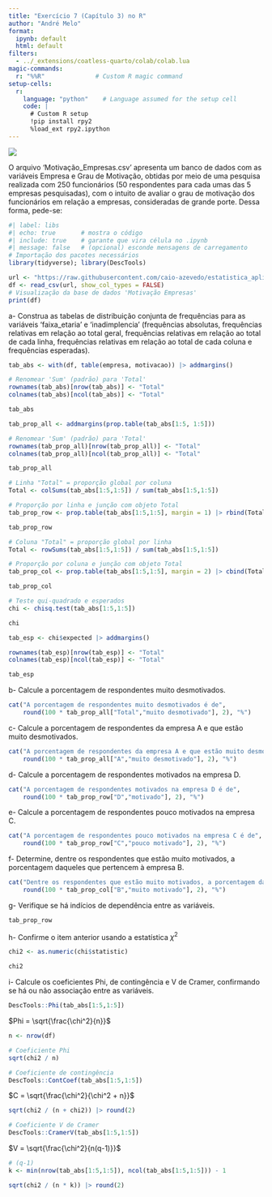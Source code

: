 ```yaml
---
title: "Exercício 7 (Capítulo 3) no R"
author: "André Melo"
format:
  ipynb: default
  html: default
filters:
  - ../_extensions/coatless-quarto/colab/colab.lua
magic-commands:
  r: "%%R"              # Custom R magic command
setup-cells:
  r:
    language: "python"    # Language assumed for the setup cell
    code: |
      # Custom R setup
      !pip install rpy2
      %load_ext rpy2.ipython
---
```


[![](https://colab.research.google.com/assets/colab-badge.svg)](https://colab.research.google.com/github/drewmelo/tasks-favero/blob/master/capitulo3/cap3_exerc7.ipynb)

O arquivo 'Motivação_Empresas.csv' apresenta um banco de dados com as variáveis Empresa e Grau de Motivação, obtidas por meio de uma pesquisa realizada com 250 funcionários (50 respondentes para cada umas das 5 empresas pesquisadas), com o intuito de avaliar o grau de motivação dos funcionários em relação a empresas, consideradas de grande porte. Dessa forma, pede-se:

```r
#| label: libs
#| echo: true       # mostra o código
#| include: true    # garante que vira célula no .ipynb
#| message: false   # (opcional) esconde mensagens de carregamento
# Importação dos pacotes necessários
library(tidyverse); library(DescTools)
```

```r
url <- "https://raw.githubusercontent.com/caio-azevedo/estatistica_aplicada/refs/heads/main/Semana%201/Motiva%C3%A7%C3%A3o_Empresas.csv"
df <- read_csv(url, show_col_types = FALSE)
# Visualização da base de dados 'Motivação Empresas'
print(df)
```

a- Construa as tabelas de distribuição conjunta de frequências para as variáveis 'faixa_etaria' e 'inadimplencia' (frequências absolutas, frequências relativas em relação ao total geral, frequências relativas em relação ao total de cada linha, frequências relativas em relação ao total de cada coluna e frequências esperadas).

```r
tab_abs <- with(df, table(empresa, motivacao)) |> addmargins()

# Renomear 'Sum' (padrão) para 'Total'
rownames(tab_abs)[nrow(tab_abs)] <- "Total"
colnames(tab_abs)[ncol(tab_abs)] <- "Total"

tab_abs
```


```r
tab_prop_all <- addmargins(prop.table(tab_abs[1:5, 1:5]))

# Renomear 'Sum' (padrão) para 'Total'
rownames(tab_prop_all)[nrow(tab_prop_all)] <- "Total"
colnames(tab_prop_all)[ncol(tab_prop_all)] <- "Total"

tab_prop_all
```


```r
# Linha "Total" = proporção global por coluna
Total <- colSums(tab_abs[1:5,1:5]) / sum(tab_abs[1:5,1:5])

# Proporção por linha e junção com objeto Total
tab_prop_row <- prop.table(tab_abs[1:5,1:5], margin = 1) |> rbind(Total) |> round(3)

tab_prop_row
```


```r
# Coluna "Total" = proporção global por linha
Total <- rowSums(tab_abs[1:5,1:5]) / sum(tab_abs[1:5,1:5])

# Proporção por coluna e junção com objeto Total
tab_prop_col <- prop.table(tab_abs[1:5,1:5], margin = 2) |> cbind(Total) |> round(3)

tab_prop_col
```


```r
# Teste qui-quadrado e esperados
chi <- chisq.test(tab_abs[1:5,1:5])

chi
```


```r
tab_esp <- chi$expected |> addmargins()

rownames(tab_esp)[nrow(tab_esp)] <- "Total"
colnames(tab_esp)[ncol(tab_esp)] <- "Total"

tab_esp
```

b- Calcule a porcentagem de respondentes muito desmotivados.
```r
cat("A porcentagem de respondentes muito desmotivados é de",
    round(100 * tab_prop_all["Total","muito desmotivado"], 2), "%")
```

c- Calcule a porcentagem de respondentes da empresa A e que estão muito desmotivados.
```r
cat("A porcentagem de respondentes da empresa A e que estão muito desmotivados é de",
    round(100 * tab_prop_all["A","muito desmotivado"], 2), "%")
```

d- Calcule a porcentagem de respondentes motivados na empresa D.
```r
cat("A porcentagem de respondentes motivados na empresa D é de",
    round(100 * tab_prop_row["D","motivado"], 2), "%")
```

e- Calcule a porcentagem de respondentes pouco motivados na empresa C.
```r
cat("A porcentagem de respondentes pouco motivados na empresa C é de",
    round(100 * tab_prop_row["C","pouco motivado"], 2), "%")
```

f- Determine, dentre os respondentes que estão muito motivados, a porcentagem daqueles que pertencem à empresa B.
```r
cat("Dentre os respondentes que estão muito motivados, a porcentagem daqueles que pertencem à empresa B é de",
    round(100 * tab_prop_col["B","muito motivado"], 2), "%")
```

g- Verifique se há indícios de dependência entre as variáveis.
```r
tab_prop_row
```

h- Confirme o item anterior usando a estatística $\chi^2$
```r
chi2 <- as.numeric(chi$statistic)

chi2
```

i- Calcule os coeficientes Phi, de contingência e V de Cramer, confirmando se há ou não associação entre as variáveis.
```r
DescTools::Phi(tab_abs[1:5,1:5])
```

$Phi = \sqrt{\frac{\chi^2}{n}}$
```r
n <- nrow(df)

# Coeficiente Phi
sqrt(chi2 / n)
```


```r
# Coeficiente de contingência
DescTools::ContCoef(tab_abs[1:5,1:5])
```

$C = \sqrt{\frac{\chi^2}{\chi^2 + n}}$
```r
sqrt(chi2 / (n + chi2)) |> round(2)
```

```r
# Coeficiente V de Cramer
DescTools::CramerV(tab_abs[1:5,1:5])
```

$V = \sqrt{\frac{\chi^2}{n(q-1)}}$
```r
# (q-1)
k <- min(nrow(tab_abs[1:5,1:5]), ncol(tab_abs[1:5,1:5])) - 1

sqrt(chi2 / (n * k)) |> round(2)
```